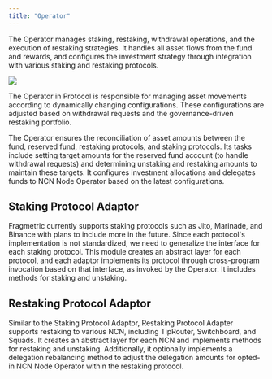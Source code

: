 ```yaml
---
title: "Operator"
---
```


The Operator manages staking, restaking, withdrawal operations, and the execution of restaking strategies. It handles all asset flows from the fund and rewards, and configures the investment strategy through integration with various staking and restaking protocols.

<Frame>
  <img src="/images/operator_1.png" />
</Frame>

The Operator in Protocol is responsible for managing asset movements according to dynamically changing configurations. These configurations are adjusted based on withdrawal requests and the governance-driven restaking portfolio.

The Operator ensures the reconciliation of asset amounts between the fund, reserved fund, restaking protocols, and staking protocols. Its tasks include setting target amounts for the reserved fund account (to handle withdrawal requests) and determining unstaking and restaking amounts to maintain these targets. It configures investment allocations and delegates funds to NCN Node Operator based on the latest configurations.

## Staking Protocol Adaptor

Fragmetric currently supports staking protocols such as Jito, Marinade, and Binance with plans to include more in the future. Since each protocol's implementation is not standardized, we need to generalize the interface for each staking protocol. This module creates an abstract layer for each protocol, and each adaptor implements its protocol through cross-program invocation based on that interface, as invoked by the Operator. It includes methods for staking and unstaking.

## Restaking Protocol Adaptor

Similar to the Staking Protocol Adaptor, Restaking Protocol Adapter supports restaking to various NCN, including TipRouter, Switchboard, and Squads. It creates an abstract layer for each NCN and implements methods for restaking and unstaking. Additionally, it optionally implements a delegation rebalancing method to adjust the delegation amounts for opted-in NCN Node Operator within the restaking protocol.